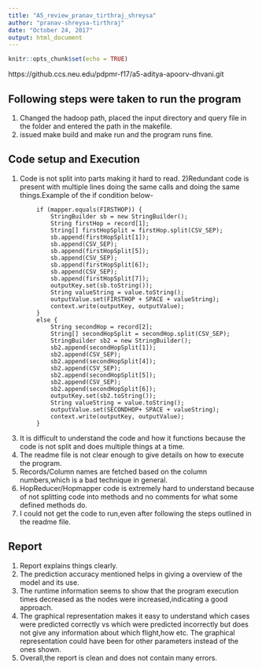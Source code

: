 ```yaml
---
title: "A5_review_pranav_tirthraj_shreysa"
author: "pranav-shreysa-tirthraj"
date: "October 24, 2017"
output: html_document
---
```


```r
knitr::opts_chunk$set(echo = TRUE)
```

https://github.ccs.neu.edu/pdpmr-f17/a5-aditya-apoorv-dhvani.git

## Following steps were taken to run the program
1) Changed the hadoop path, placed the input directory and query file in the folder and entered the path in the makefile.
2) issued make build and make run and the program runs fine.


## Code setup and Execution
1) Code is not split into parts making it hard to read.
2)Redundant code is present with multiple lines doing the same calls and doing the same things.Example of the if  condition below-

```
        if (mapper.equals(FIRSTHOP)) {
            StringBuilder sb = new StringBuilder();
            String firstHop = record[1];
            String[] firstHopSplit = firstHop.split(CSV_SEP);
            sb.append(firstHopSplit[1]);
            sb.append(CSV_SEP);
            sb.append(firstHopSplit[5]);
            sb.append(CSV_SEP);
            sb.append(firstHopSplit[6]);
            sb.append(CSV_SEP);
            sb.append(firstHopSplit[7]);
            outputKey.set(sb.toString());
            String valueString = value.toString();
            outputValue.set(FIRSTHOP + SPACE + valueString);
            context.write(outputKey, outputValue);
        }
        else {
            String secondHop = record[2];
            String[] secondHopSplit = secondHop.split(CSV_SEP);
            StringBuilder sb2 = new StringBuilder();
            sb2.append(secondHopSplit[1]);
            sb2.append(CSV_SEP);
            sb2.append(secondHopSplit[4]);
            sb2.append(CSV_SEP);
            sb2.append(secondHopSplit[5]);
            sb2.append(CSV_SEP);
            sb2.append(secondHopSplit[6]);
            outputKey.set(sb2.toString());
            String valueString = value.toString();
            outputValue.set(SECONDHOP+ SPACE + valueString);
            context.write(outputKey, outputValue);
        }
```

3) It is difficult to understand the code and how it functions because the code is not split and does multiple things at a time.
4) The readme file is not clear enough to give details on how to execute the program.
5) Records/Column names are fetched based on the column numbers,which is a bad technique in general.
6) HopReducer/Hopmapper code is extremely hard to understand because of not splitting code into methods and no comments for what some defined methods do.
7) I could not get the code to run,even after following the steps outlined in the readme file.

## Report
1) Report explains things clearly.
2) The prediction accuracy mentioned helps in giving a overview of the model and its use.
3) The runtime information seems to show that the program execution times decreased as the nodes were increased,indicating a good approach.
4) The graphical representation makes it easy to understand which cases were predicted correctly vs which were predicted incorrectly but does not give any information about which flight,how etc. The graphical representation could have been for other parameters instead of the ones shown.
5) Overall,the report is clean and does not contain many errors.



